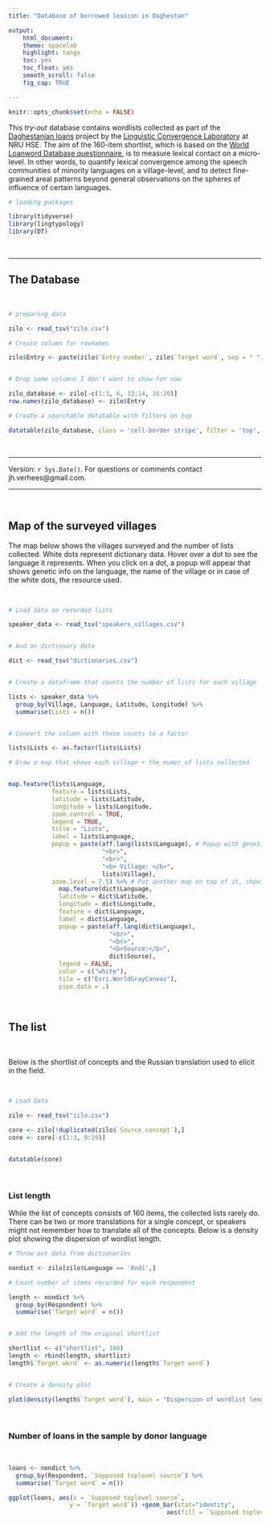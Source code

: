 ---
title: "Database of borrowed lexicon in Daghestan"

output: 
    html_document: 
    theme: spacelab
    highlight: tango 
    toc: yes 
    toc_float: yes
    smooth_scroll: false
    fig_cap: TRUE

---

```{r setup, include=FALSE}
knitr::opts_chunk$set(echo = FALSE)
```

This *try-out* database contains wordlists collected as part of the [Daghestanian loans](https://ilcl.hse.ru/en/projects) project by the [Linguistic Convergence Laboratory](https://ilcl.hse.ru/en/) at NRU HSE. The aim of the 160-item shortlist, which is based on the [World Loanword Database questionnaire](https://wold.clld.org/), is to measure lexical contact on a micro-level. In other words, to quantify lexical convergence among the speech communities of minority languages on a village-level, and to detect fine-grained areal patterns beyond general observations on the spheres of influence of certain languages.


```{r, echo=FALSE, message=FALSE, warning=FALSE}

# loading packages

library(tidyverse)
library(lingtypology)
library(DT)

```

<br>

---

## The Database

<br>


```{r, echo=FALSE, message=FALSE, warning=FALSE, fig.width=10}

# preparing data

zilo <- read_tsv("zilo.csv")

# Create column for rownames

zilo$Entry <- paste(zilo$`Entry number`, zilo$`Target word`, sep = " ")


# Drop some columns I don't want to show for now

zilo_database <- zilo[-c(1:3, 6, 13:14, 16:20)]
row.names(zilo_database) <- zilo$Entry

```

```{r, echo=FALSE, message=FALSE}

# Create a searchable datatable with filters on top

datatable(zilo_database, class = 'cell-border stripe', filter = 'top', options = list(pageLength = 50))


```

<br>

---

Version: `r Sys.Date()`. For questions or comments contact jh.verhees@gmail.com.

---

<br>

## Map of the surveyed villages

The map below shows the villages surveyed and the number of lists collected. White dots represent dictionary data. Hover over a dot to see the language it represents. When you click on a dot, a popup will appear that shows genetic info on the language, the name of the village or in case of the white dots, the resource used.

<br>


```{r, echo=FALSE, message=FALSE, warning=FALSE}


# Load data on recorded lists

speaker_data <- read_tsv("speakers_villages.csv")


# And on dictionary data

dict <- read_tsv("dictionaries.csv")


# Create a dataframe that counts the number of lists for each village

lists <- speaker_data %>%
  group_by(Village, Language, Latitude, Longitude) %>%
  summarise(Lists = n())


# Convert the column with these counts to a factor

lists$Lists <- as.factor(lists$Lists)


```


```{r, echo=FALSE, message=FALSE, warning=FALSE, fig.width = 9, fig.height= 7}


# Draw a map that shows each village + the numer of lists collected


map.feature(lists$Language,
            feature = lists$Lists,
            latitude = lists$Latitude,
            longitude = lists$Longitude,
            zoom.control = TRUE,
            legend = TRUE,
            title = "Lists",
            label = lists$Language,
            popup = paste(aff.lang(lists$Language), # Popup with genetic info on language + name of village
                          "<br>",
                          "<br>",
                          "<b> Village: </b>",
                          lists$Village),
            zoom.level = 7.5) %>% # Put another map on top of it, showing dictionary data
              map.feature(dict$Language,
              latitude = dict$Latitude,
              longitude = dict$Longitude,
              feature = dict$Language,
              label = dict$Language,
              popup = paste(aff.lang(dict$Language),
                            "<br>",
                            "<br>",
                            "<b>Source:</b>",
                            dict$Source),
              legend = FALSE,
              color = c("white"),
              tile = c("Esri.WorldGrayCanvas"),
              pipe.data = .)
```

<br>

## The list
<br>

Below is the shortlist of concepts and the Russian translation used to elicit in the field.

<br>

```{r, echo=FALSE, message=FALSE, warning=FALSE}

# Load data

zilo <- read_tsv("zilo.csv")

core <- zilo[!duplicated(zilo$`Source concept`),]
core <- core[-c(1:3, 9:19)]


datatable(core)


```


<br>

### List length

While the list of concepts consists of 160 items, the collected lists rarely do. There can be two or more translations for a single concept, or speakers might not remember how to translate all of the concepts. Below is a density plot showing the dispersion of wordlist length.


```{r, echo=FALSE, message=FALSE, warning=FALSE}


# Throw out data from dictionaries

nondict <- zilo[zilo$Language == 'Andi',]

# Count number of items recorded for each respondent

length <- nondict %>%
  group_by(Respondent) %>%
  summarise(`Target word` = n())


# Add the length of the original shortlist

shortlist <- c("shortlist", 160)
length <- rbind(length, shortlist)
length$`Target word` <- as.numeric(length$`Target word`)


# Create a density plot

plot(density(length$`Target word`), main = "Dispersion of wordlist length", xlab = "Length")


```

<br>

### Number of loans in the sample by donor language

<br>

```{r, echo=FALSE, message=FALSE, warning=FALSE}

loans <- nondict %>%
  group_by(Respondent, `Supposed toplevel source`) %>%
  summarise(`Target word` = n())

ggplot(loans, aes(x = `Supposed toplevel source`, 
                 y = `Target word`)) +geom_bar(stat="identity", 
                                            aes(fill = `Supposed toplevel source`)) + labs(x = "", y = "", fill = "Donor language")

```

<br>
<br>

